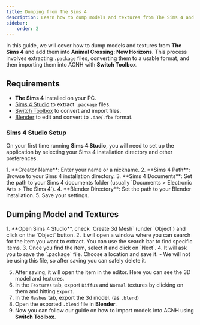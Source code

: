 ```yaml
---
title: Dumping from The Sims 4
description: Learn how to dump models and textures from The Sims 4 and add into ACNH.
sidebar:
    order: 2
---
```



In this guide, we will cover how to dump models and textures from **The Sims 4** and add them into **Animal Crossing: New Horizons**. This process involves extracting `.package` files, converting them to a usable format, and then importing them into ACNH with **Switch Toolbox**.

## Requirements
- **The Sims 4** installed on your PC.
- [Sims 4 Studio](https://sims4studio.com/) to extract `.package` files.
- [Switch Toolbox](https://github.com/KillzXGaming/Switch-Toolbox/releases/latest) to convert and import files.
- [Blender](https://www.blender.org/download/) to edit and convert to `.dae`/`.fbx` format.

### Sims 4 Studio Setup
On your first time running **Sims 4 Studio**, you will need to set up the application by selecting your Sims 4 installation directory and other preferences.

<Steps>
1. **Creator Name**: Enter your name or a nickname.
2. **Sims 4 Path**: Browse to your Sims 4 installation directory.
3. **Sims 4 Documents**: Set the path to your Sims 4 documents folder (usually `Documents > Electronic Arts > The Sims 4`).
4. **Blender Directory**: Set the path to your Blender installation.
5. Save your settings.
</Steps>

## Dumping Model and Textures

<Steps>
1. **Open Sims 4 Studio**, check `Create 3d Mesh` (under `Object`) and click on the `Object` button.
2. It will open a window where you can search for the item you want to extract. You can use the search bar to find specific items.
3. Once you find the item, select it and click on `Next`.
4. It will ask you to save the `.package` file. Choose a location and save it.
    - We will not be using this file, so after saving you can safely delete it.

5. After saving, it will open the item in the editor. Here you can see the 3D model and textures.
6. In the `Textures` tab, export `Diffus` and `Normal` textures by clicking on them and hitting `Export`.
7. In the `Meshes` tab, export the 3d model. (as `.blend`)
8. Open the exported `.blend` file in **Blender**.
10. Now you can follow our guide on how to import models into ACNH using **Switch Toolbox**.
</Steps> 